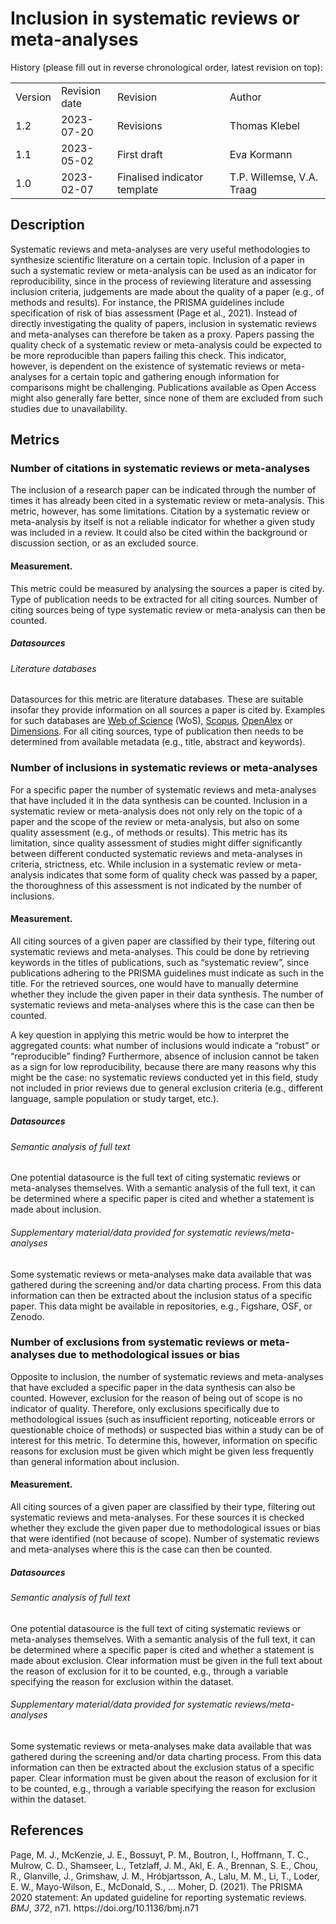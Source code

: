 # Inclusion in systematic reviews or meta-analyses {#inclusion-in-systematic-reviews-or-meta-analyses .unnumbered}

History (please fill out in reverse chronological order, latest revision on top):

|         |               |                              |                           |
|---------|---------------|------------------------------|---------------------------|
| Version | Revision date | Revision                     | Author                    |
| 1.2     | 2023-07-20    | Revisions                    | Thomas Klebel             |
| 1.1     | 2023-05-02    | First draft                  | Eva Kormann               |
| 1.0     | 2023-02-07    | Finalised indicator template | T.P. Willemse, V.A. Traag |

## Description

Systematic reviews and meta-analyses are very useful methodologies to synthesize scientific literature on a certain topic. Inclusion of a paper in such a systematic review or meta-analysis can be used as an indicator for reproducibility, since in the process of reviewing literature and assessing inclusion criteria, judgements are made about the quality of a paper (e.g., of methods and results). For instance, the PRISMA guidelines include specification of risk of bias assessment (Page et al., 2021). Instead of directly investigating the quality of papers, inclusion in systematic reviews and meta-analyses can therefore be taken as a proxy. Papers passing the quality check of a systematic review or meta-analysis could be expected to be more reproducible than papers failing this check. This indicator, however, is dependent on the existence of systematic reviews or meta-analyses for a certain topic and gathering enough information for comparisons might be challenging. Publications available as Open Access might also generally fare better, since none of them are excluded from such studies due to unavailability.

## Metrics

### Number of citations in systematic reviews or meta-analyses

The inclusion of a research paper can be indicated through the number of times it has already been cited in a systematic review or meta-analysis. This metric, however, has some limitations. Citation by a systematic review or meta-analysis by itself is not a reliable indicator for whether a given study was included in a review. It could also be cited within the background or discussion section, or as an excluded source.

#### Measurement.

This metric could be measured by analysing the sources a paper is cited by. Type of publication needs to be extracted for all citing sources. Number of citing sources being of type systematic review or meta-analysis can then be counted.

##### Datasources

###### Literature databases

Datasources for this metric are literature databases. These are suitable insofar they provide information on all sources a paper is cited by. Examples for such databases are [Web of Science](https://imisathena.sharepoint.com/sites/PathOS/Shared%20Documents/Forms/AllItems.aspx?csf=1&web=1&e=gy43Dz&cid=3063da82%2D6991%2D4c0e%2D98bc%2D57e019cfff03&RootFolder=%2Fsites%2FPathOS%2FShared%20Documents%2FOn%2DGoing%20Work%2FWP2%2FDatasource%20descriptions&FolderCTID=0x0120006CB61D216CAE004B87E8578B94C31B6E) (WoS), [Scopus](https://imisathena.sharepoint.com/sites/PathOS/Shared%20Documents/Forms/AllItems.aspx?csf=1&web=1&e=gy43Dz&cid=3063da82%2D6991%2D4c0e%2D98bc%2D57e019cfff03&RootFolder=%2Fsites%2FPathOS%2FShared%20Documents%2FOn%2DGoing%20Work%2FWP2%2FDatasource%20descriptions&FolderCTID=0x0120006CB61D216CAE004B87E8578B94C31B6E), [OpenAlex](https://imisathena.sharepoint.com/sites/PathOS/Shared%20Documents/Forms/AllItems.aspx?csf=1&web=1&e=gy43Dz&cid=3063da82%2D6991%2D4c0e%2D98bc%2D57e019cfff03&RootFolder=%2Fsites%2FPathOS%2FShared%20Documents%2FOn%2DGoing%20Work%2FWP2%2FDatasource%20descriptions&FolderCTID=0x0120006CB61D216CAE004B87E8578B94C31B6E) or [Dimensions](https://imisathena.sharepoint.com/sites/PathOS/Shared%20Documents/Forms/AllItems.aspx?csf=1&web=1&e=gy43Dz&cid=3063da82%2D6991%2D4c0e%2D98bc%2D57e019cfff03&RootFolder=%2Fsites%2FPathOS%2FShared%20Documents%2FOn%2DGoing%20Work%2FWP2%2FDatasource%20descriptions&FolderCTID=0x0120006CB61D216CAE004B87E8578B94C31B6E). For all citing sources, type of publication then needs to be determined from available metadata (e.g., title, abstract and keywords).

### Number of inclusions in systematic reviews or meta-analyses

For a specific paper the number of systematic reviews and meta-analyses that have included it in the data synthesis can be counted. Inclusion in a systematic review or meta-analysis does not only rely on the topic of a paper and the scope of the review or meta-analysis, but also on some quality assessment (e.g., of methods or results). This metric has its limitation, since quality assessment of studies might differ significantly between different conducted systematic reviews and meta-analyses in criteria, strictness, etc. While inclusion in a systematic review or meta-analysis indicates that some form of quality check was passed by a paper, the thoroughness of this assessment is not indicated by the number of inclusions.

#### Measurement.

All citing sources of a given paper are classified by their type, filtering out systematic reviews and meta-analyses. This could be done by retrieving keywords in the titles of publications, such as “systematic review”, since publications adhering to the PRISMA guidelines must indicate as such in the title. For the retrieved sources, one would have to manually determine whether they include the given paper in their data synthesis. The number of systematic reviews and meta-analyses where this is the case can then be counted.

A key question in applying this metric would be how to interpret the aggregated counts: what number of inclusions would indicate a “robust” or “reproducible” finding? Furthermore, absence of inclusion cannot be taken as a sign for low reproducibility, because there are many reasons why this might be the case: no systematic reviews conducted yet in this field, study not included in prior reviews due to general exclusion criteria (e.g., different language, sample population or study target, etc.).

##### Datasources

###### Semantic analysis of full text

One potential datasource is the full text of citing systematic reviews or meta-analyses themselves. With a semantic analysis of the full text, it can be determined where a specific paper is cited and whether a statement is made about inclusion.

###### Supplementary material/data provided for systematic reviews/meta-analyses

Some systematic reviews or meta-analyses make data available that was gathered during the screening and/or data charting process. From this data information can then be extracted about the inclusion status of a specific paper. This data might be available in repositories, e.g., Figshare, OSF, or Zenodo.

### Number of exclusions from systematic reviews or meta-analyses due to methodological issues or bias

Opposite to inclusion, the number of systematic reviews and meta-analyses that have excluded a specific paper in the data synthesis can also be counted. However, exclusion for the reason of being out of scope is no indicator of quality. Therefore, only exclusions specifically due to methodological issues (such as insufficient reporting, noticeable errors or questionable choice of methods) or suspected bias within a study can be of interest for this metric. To determine this, however, information on specific reasons for exclusion must be given which might be given less frequently than general information about inclusion.

#### Measurement.

All citing sources of a given paper are classified by their type, filtering out systematic reviews and meta-analyses. For these sources it is checked whether they exclude the given paper due to methodological issues or bias that were identified (not because of scope). Number of systematic reviews and meta-analyses where this is the case can then be counted.

##### Datasources

###### Semantic analysis of full text

One potential datasource is the full text of citing systematic reviews or meta-analyses themselves. With a semantic analysis of the full text, it can be determined where a specific paper is cited and whether a statement is made about exclusion. Clear information must be given in the full text about the reason of exclusion for it to be counted, e.g., through a variable specifying the reason for exclusion within the dataset.

###### Supplementary material/data provided for systematic reviews/meta-analyses

Some systematic reviews or meta-analyses make data available that was gathered during the screening and/or data charting process. From this data information can then be extracted about the exclusion status of a specific paper. Clear information must be given about the reason of exclusion for it to be counted, e.g., through a variable specifying the reason for exclusion within the dataset.

## References

Page, M. J., McKenzie, J. E., Bossuyt, P. M., Boutron, I., Hoffmann, T. C., Mulrow, C. D., Shamseer, L., Tetzlaff, J. M., Akl, E. A., Brennan, S. E., Chou, R., Glanville, J., Grimshaw, J. M., Hróbjartsson, A., Lalu, M. M., Li, T., Loder, E. W., Mayo-Wilson, E., McDonald, S., … Moher, D. (2021). The PRISMA 2020 statement: An updated guideline for reporting systematic reviews. *BMJ*, *372*, n71. https://doi.org/10.1136/bmj.n71
